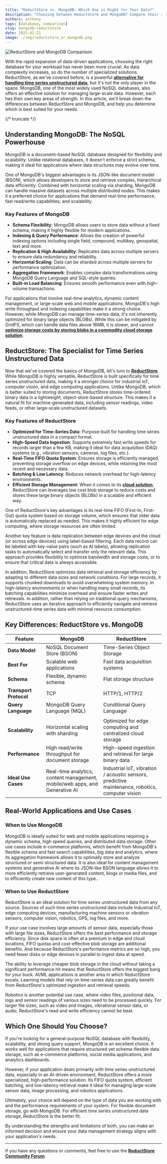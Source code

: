 ```yaml
---
title: "ReductStore vs. MongoDB: Which One is Right for Your Data?"
description: "Choosing between ReductStore and MongoDB? Compare their strengths: time series object storage vs. document database. Optimize now."
authors: anthony
tags: [database, comparison]
slug: mongodb-reductstore
date: 2025-02-21
image: ./img/reductstore_or_mongodb.png
---
```


![ReductStore and MongoDB Comparison](./img/reductstore_or_mongodb.png)

With the rapid expansion of data-driven applications, choosing the right database for your workload has never been more crucial. As data complexity increases, so do the number of specialized solutions. ReductStore, as we've covered before, is a powerful [**alternative for handling time series unstructured data**](/blog/comparisons/iot/reductstore-vs-mongodb), but it's not the only player in the space. MongoDB, one of the most widely used NoSQL databases, also offers an effective solution for managing large-scale data. However, each has their own key areas of strength. In this article, we'll break down the differences between ReductStore and MongoDB, and help you determine which is best suited for your needs.

{/* truncate */}

## Understanding MongoDB: The NoSQL Powerhouse

MongoDB is a document-based NoSQL database designed for flexibility and scalability. Unlike relational databases, it doesn't enforce a strict schema, making it ideal for applications where data structures may evolve over time.

One of MongoDB's biggest advantages is its JSON-like document model (BSON), which allows developers to store and retrieve complex, hierarchical data efficiently. Combined with horizontal scaling via sharding, MongoDB can handle massive datasets across multiple distributed nodes. This makes it a preferred choice for applications that demand real-time performance, fast read/write capabilities, and scalability.

### Key Features of MongoDB

- **Schema Flexibility**: MongoDB allows users to store data without a fixed schema, making it highly flexible for modern applications.
- **Indexing & Query Performance**: Allows the creation of powerful indexing options including single field, compound, multikey, geospatial, text and more.
- **Replication & High Availability**: Replicates data across multiple servers to ensure data redundancy and reliability.
- **Horizontal Scaling**: Data can be sharded across multiple servers for performance optimization.
- **Aggregation Framework**: Enables complex data transformations using MongoDB Query Language and SQL-style queries.
- **Built-in Load Balancing**: Ensures smooth performance even with high-volume transactions.

For applications that involve real-time analytics, dynamic content management, or large-scale web and mobile applications, MongoDB's high write throughput and indexing capabilities make it a strong choice. However, while MongoDB can manage time-series data, it's not inherently optimized for binary large objects (BLOBs). While this can be mitigated by GridFS, which can handle data files above 16MB, it is slower, and cannot [**optimize storage costs by storing blobs in a commodity cloud storage solution**](/solutions/cloud).

## ReductStore: The Specialist for Time Series Unstructured Data

Now that we've covered the basics of MongoDB, let's turn to [**ReductStore**](/). While MongoDB is highly versatile, ReductStore is built specifically for time series unstructured data, making it a stronger choice for industrial IoT, computer vision, and edge computing applications. Unlike MongoDB, which is better suited to storing documents, ReductStore stores time-ordered binary data in a lightweight, object-store-based structure. This makes it a natural fit for machine-generated data, including sensor readings, video feeds, or other large-scale unstructured datasets.

### Key Features of ReductStore

- **Optimized for Time-Series Data**: Purpose-built for handling time series unstructured data in a compact format.
- **High-Speed Data Ingestion**: Supports extremely fast write speeds for records larger than a few KB, making it ideal for data acquisition (DAQ) systems (e.g., vibration sensors, cameras, log files, etc.).
- **Real-Time FIFO Quota System**: Ensures storage is efficiently managed, preventing storage overflow on edge devices, while retaining the most recent and necessary data.
- **Batching & Low Latency**: Reduces network overhead for high-latency environments.
- **Efficient Storage Management**: When it comes to its [**cloud solution**](/solutions/cloud), ReductStore can leverages low cost blob storage to reduce costs and stores these large binary objects (BLOBs) in a scalable and efficient way.

One of ReductStore's key advantages is its real-time FIFO (First-In, First-Out) quota system based on storage volume, which ensures that older data is automatically replaced as needed. This makes it highly efficient for edge computing, where storage resources are often limited.

Another key feature is data replication between edge devices and the cloud (or across edge devices) using label-based filtering. Each data record can be labeled with key-value pairs (such as AI labels), allowing replication tasks to automatically select and transfer only the relevant data. This approach provides flexibility to optimize bandwidth and storage costs, or to ensure that critical data is always accessible.

In addition, ReductStore optimizes data retrieval and storage efficiency by adapting to different data sizes and network conditions. For large records, it supports chunked downloads to avoid overwhelming system memory. In high-latency environments or when handling many small records, its batching capabilities minimize overhead and ensure faster writes and retrievals. In addition, rather than relying on traditional query mechanisms, ReductStore uses an iterative approach to efficiently navigate and retrieve unstructured-time series data with minimal resource consumption.

## Key Differences: ReductStore vs. MongoDB

| **Feature**            | **MongoDB**                                                                 | **ReductStore**                                                                                 |
| ---------------------- | --------------------------------------------------------------------------- | ----------------------------------------------------------------------------------------------- |
| **Data Model**         | NoSQL Document Store (BSON)                                                 | Time-Series Object Storage                                                                      |
| **Best For**           | Scalable web applications                                                   | Fast data acquisition systems                                                                   |
| **Schema**             | Flexible, dynamic schema                                                    | Flat storage structure                                                                          |
| **Transport Protocol** | TCP                                                                         | HTTP/1, HTTP/2                                                                                  |
| **Query Language**     | MongoDB Query Language (MQL)                                                | Conditional Query Language                                                                      |
|  |
| **Scalability**        | Horizontal scaling with sharding                                            | Optimized for edge computing and centralized cloud storage                                      |
| **Performance**        | High read/write throughput for document storage                             | High-speed ingestion and retrieval for large binary data                                        |
| **Ideal Use Cases**    | Real-time analytics, content management, mobile/web apps, and Generative AI | Industrial IoT, vibration / acoustic sensors, predictive maintenance, robotics, computer vision |

## Real-World Applications and Use Cases

### When to Use MongoDB

MongoDB is ideally suited for web and mobile applications requiring a dynamic schema, high speed queries, and distributed data storage. Other use cases include e-commerce platforms, which benefit from MongoDB's flexible schema and fast search capabilities, big data and analytics, where its aggregation framework allows it to optimally store and analyze structured or semi-structured data. It is also ideal for content management systems and generative AI where its JSON-like BSON language allows it to more efficiently retrieve user-generated content, blogs or media files, and to efficiently create new content of this type..

### When to Use ReductStore

ReductStore is an ideal solution for time series unstructured data from any source. Sources of such time series unstructured data include Industrial IoT, edge computing devices, manufacturing machine sensors or vibration sensors, computer vision, robotics, GPS, log files, and more.

If your use case involves large amounts of sensor data, especially those with large file sizes, ReductStore offers the best performance and storage efficiency. Since disk space is often at a premium in edge and cloud locations, FIFO quotas and cost-effective blob storage are additional benefits. And because ReductStore's performance metrics are so high, you need fewer disks or edge devices in parallel to ingest data at speed.

The ability to leverage cheaper blob storage in the cloud without taking a significant performance hit means that ReductStore offers the biggest bang for your buck. AI/ML applications is another area in which ReductStore excels. Learning models that rely on time-series data can greatly benefit from ReductStore's optimized ingestion and retrieval speeds.

Robotics is another potential use case, where video files, positional data, logs and sensor readings of various sizes need to be processed quickly. For larger file sizes, such as video and images, vibrational sensor data, or audio, ReductStore's read and write efficiency cannot be beat.

## Which One Should You Choose?

If you're looking for a general-purpose NoSQL database with flexibility, scalability, and strong query support, MongoDB is an excellent choice. It works well for applications that require structured yet schema-flexible data storage, such as e-commerce platforms, social media applications, and analytics dashboards.

However, if your application deals primarily with time series unstructured data, especially in an AI-driven environment, ReductStore offers a more specialized, high-performance solution. Its FIFO quota system, efficient batching, and low-latency retrieval make it ideal for managing large-scale sensor data, image processing, and robotics applications.

Ultimately, your choice will depend on the type of data you are working with and the performance requirements of your system. For flexible document storage, go with MongoDB. For efficient time series unstructured data storage, ReductStore is the better fit.

By understanding the strengths and limitations of both, you can make an informed decision and ensure your data management strategy aligns with your application's needs.

---

If you have any questions or comments, feel free to use the [**ReductStore Community Forum**](https://community.reduct.store/signup).
